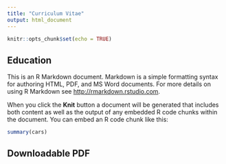 ```yaml
---
title: "Curriculum Vitae"
output: html_document
---
```


```r
knitr::opts_chunk$set(echo = TRUE)
```

## Education

This is an R Markdown document. Markdown is a simple formatting syntax for authoring HTML, PDF, and MS Word documents. For more details on using R Markdown see <http://rmarkdown.rstudio.com>.

When you click the **Knit** button a document will be generated that includes both content as well as the output of any embedded R code chunks within the document. You can embed an R code chunk like this:

```r
summary(cars)
```

## Downloadable PDF

<object data="CV/Gascoigne_CV.pdf" type = "application/pdf" width = "100%" height = "1000px">
</object>